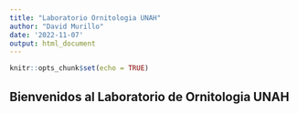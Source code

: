 ---
title: "Laboratorio Ornitologia UNAH"
author: "David Murillo"
date: '2022-11-07'
output: html_document
---

```{r setup, include=FALSE}
knitr::opts_chunk$set(echo = TRUE)
```

## Bienvenidos al Laboratorio de Ornitologia UNAH 